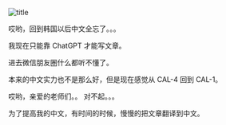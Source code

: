 ![title](https://capsule-render.vercel.app/api?type=waving&height=400&text=Alice%27s%20Study%20Note&fontAlign=50&fontAlignY=40&color=gradient)

哎哟，回到韩国以后中文全忘了。。。

我现在只能靠 ChatGPT 才能写文章。

进去微信朋友圈什么都听不懂了。

本来的中文实力也不是那么好，但是现在感觉从 CAL-4 回到 CAL-1。

哎哟，亲爱的老师们。。 对不起。。。

为了提高我的中文，有时间的时候，慢慢的把文章翻译到中文。
